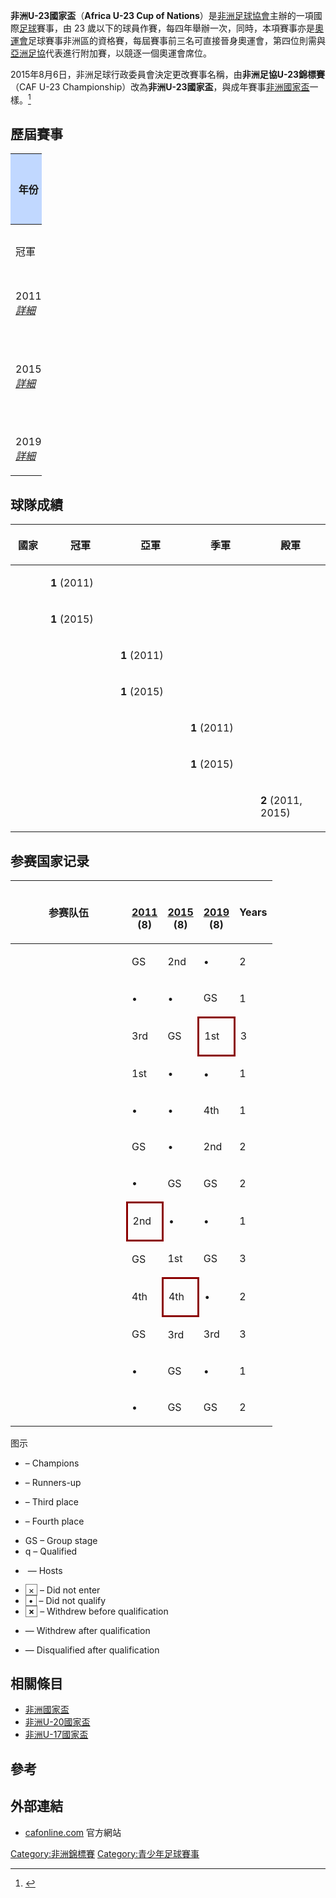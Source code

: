 {{Infobox football tournament
| name                 = 非洲U-23國家盃<br> Africa U-23 Cup of Nations
| logo                 = 
| founded              = 2011年
| number of teams      = 8 隊（決賽週）
| region               = [[非洲|非洲]]（[[非洲足球協會|CAF]]）
| current champion     = {{fbu|23|NGA}}（第 1 次）
| most successful team = {{fbu|23|GAB}}<br> {{fbu|23|NGA}}（各 1 次）
| no_of_titles         = 
| current              = 
| website              = http://www.cafonline.com/en-us/competitions/u-23africanchampionship2015qualifiers/home/
}}

'''非洲U-23國家盃'''（'''Africa U-23 Cup of Nations'''）是[[非洲足球協會|非洲足球協會]]主辦的一項國際[[足球|足球]]賽事，由 23 歲以下的球員作賽，每四年舉辦一次，同時，本項賽事亦是[[夏季奧林匹克運動會|奧運會]]足球賽事非洲區的資格賽，每屆賽事前三名可直接晉身奧運會，第四位則需與[[亞洲足協|亞洲足協]]代表進行附加賽，以競逐一個奧運會席位。

2015年8月6日，非洲足球行政委員會決定更改賽事名稱，由'''非洲足協U-23錦標賽'''（CAF U-23 Championship）改為'''非洲U-23國家盃'''，與成年賽事[[非洲國家盃|非洲國家盃]]一樣。<ref>{{cite web|url=http://www.cafonline.com/en-US/NewsCenter/News/NewsDetails?id=KXDfhHRQfmo848MmjaimQA%3d%3d|title=Decisions of CAF Executive Committee on 6 August 2015|publisher=CAF|date=2015年8月9日|accessdate=2016年8月9日|archive-date=2019年6月3日|archive-url=https://web.archive.org/web/20190603154926/http://www.cafonline.com/en-US/NewsCenter/News/NewsDetails?id=KXDfhHRQfmo848MmjaimQA==|dead-url=no}}</ref>

== 歷屆賽事 ==
{| border="1" style="border-collapse:collapse; font-size:100%;" cellpadding="3" cellspacing="0" width="100%"
|- 
!rowspan="2" width="5%" style="background:#C1D8FF" |年份
!rowspan="2" width="9%" style="background:#C1D8FF" |主辦國
!rowspan="5" width="1%" |
!colspan="3" style="background:#C1D8FF" |決賽
!rowspan="5" width="1%" |
!colspan="3" style="background:#C1D8FF" |季軍戰
!rowspan="5" width="1%" |
!rowspan="2" width="6%" style="background:#C1D8FF" |參賽<br>隊數
|-
!width="15%" bgcolor=gold|冠軍
!width="9%"|比數
!width="15%" bgcolor=silver|亞軍
!width="15%" bgcolor=a67d3d|季軍
!width="9%"|比數
!width="15%" bgcolor=9acdff|殿軍
|- align=center bgcolor="#F5FAFF"
|2011<br> ''[[2011年非足聯U-23錦標賽|詳細]]''
|{{flag|MAR}}
|'''{{fbu-big|23|GAB}}'''
|'''2–1'''
|{{fbu-big|23|MAR}}
|{{fbu-big|23|EGY}}
|'''2–0'''
|{{fbu-big|23|SEN}}
| 8

|- align=center bgcolor=#D0E7FF
|2015<br> ''[[2015年非洲U-23國家盃|詳細]]''
|{{flag|SEN}}
|'''{{fbu-big|23|NGA}}'''
|'''2–1'''
|{{fbu-big|23|ALG}}
|{{fbu-big|23|RSA}}
|'''0–0<br><small>3–1'''（[[互射十二碼|十二碼]]）</small>
|{{fbu-big|23|SEN}}
| 8

|- align=center bgcolor="#F5FAFF"
|2019<br> ''[[2019年非洲U-23國家盃|詳細]]''
|{{flag|EGY}}
|
|'''–'''
|
|
|'''–'''
|
| 8
|}

== 球隊成績 ==
{| class="wikitable"
|-
! style="width:9%;"| 國家
! style="width:18%;"| 冠軍
! style="width:18%;"| 亞軍
! style="width:18%;"| 季軍
! style="width:18%;"| 殿軍
|-
|{{fbu|23|GAB}}
|bgcolor=gold|'''1''' (2011)
|
|
|
|-
|{{fbu|23|NGA}}
|bgcolor=gold|'''1''' (2015)
|
|
|
|-
|{{fbu|23|MAR}}
|
|bgcolor=silver|'''1''' (2011)
|
|
|-
|{{fbu|23|ALG}}
|
|bgcolor=silver|'''1''' (2015)
|
|
|-
|{{fbu|23|EGY}}
|
|
|bgcolor=a67d3d|'''1''' (2011)
|
|-
|{{fbu|23|RSA}}
|
|
|bgcolor=a67d3d|'''1''' (2015)
|
|-
|{{fbu|23|SEN}}
|
|
|
|'''2''' (2011, 2015)
|}
==参赛国家记录==
{|class="wikitable" style="text-align:center; font-size:90%"
! width=170|参赛队伍
! {{flagicon|MAR}}<br>[[2011年非足聯U-23錦標賽|2011]]<br>(8)
! {{flagicon|SEN}}<br>[[2015年非洲U-23國家盃|2015]]<br>(8)
! {{flagicon|EGY}}<br>[[2019年非洲U-23國家盃|2019]]<br>(8)
! Years
|-<!-- Algeria -->
| align=left|{{fbu|23|ALG|size=20px}} || GS || bgcolor=Silver|2nd || •
! 2
|-<!-- Cameroon -->
| align=left|{{fbu|23|CMR|size=20px}} || • || • || GS
! 1
|-<!-- Egypt -->
| align=left|{{fbu|23|EGY|size=20px}} || bgcolor=#cc9966|3rd || GS ||  style="border: 3px solid darkred" bgcolor=Gold|1st
! 3
|-<!-- Gabon -->
| align=left|{{fbu|23|GAB|size=20px}} || bgcolor=Gold|1st || • || •
! 1
|-<!-- Ghana -->
| align=left|{{fbu|23|GHA|size=20px}} || • || • || bgcolor=#9acdff| 4th
! 1
|-<!-- Ivory Coast -->
| align=left|{{fbu|23|CIV|size=20px}} || GS || • || bgcolor=Silver|2nd
! 2
|-<!-- Mali -->
| align=left|{{fbu|23|MLI|size=20px}} || • || GS || GS
! 2
|-<!-- Morocco -->
| align=left|{{fbu|23|MAR|size=20px}} || style="border: 3px solid darkred" bgcolor=Silver|2nd || • || •
! 1
|-<!-- Nigeria -->
| align=left|{{fbu|23|NGA|size=20px}} || GS || bgcolor=Gold|1st || GS
! 3
|-<!-- Senegal -->
| align=left|{{fbu|23|SEN|size=20px}} || bgcolor=#9acdff| 4th || style="border: 3px solid darkred" bgcolor=#9acdff| 4th || •
! 2
|-<!-- South Africa -->
| align=left|{{fbu|23|RSA|size=20px}} || GS || bgcolor=#cc9966|3rd || bgcolor=#cc9966|3rd
! 3
|-<!-- Tunisia -->
| align=left|{{fbu|23|TUN|size=20px}} || • || GS || •
! 1
|-<!-- Zambia -->
| align=left|{{fbu|23|ZAM|size=20px}} || • || GS || GS
! 2
|}

;图示
{{col-start}}{{col-2}}
*{{bg|gold|1st}} – Champions
*{{bg|silver|2nd}} – Runners-up
*{{bg|#cc9966|3rd}} – Third place
*{{bg|#9acdff|4th}} – Fourth place
*GS – Group stage
*q – Qualified
{{col-2}}
*{{border|width=3px|color=darkred|   }} — Hosts
*<span style="border:1px solid gray"> × </span> – Did not enter
*<span style="border:1px solid gray"> • </span> – Did not qualify
*<span style="border:1px solid gray"> '''×''' </span> – Withdrew before qualification
*{{bg|black|   }} — Withdrew after qualification
*{{bg|darkred|   }} — Disqualified after qualification
{{col-end}}

== 相關條目 ==
* [[非洲國家盃|非洲國家盃]]
* [[非洲U-20國家盃|非洲U-20國家盃]]
* [[非洲U-17國家盃|非洲U-17國家盃]]

== 參考 ==
{{reflist}}

== 外部連結 ==
* [http://www.cafonline.com/en-us/competitions/u-23africanchampionship2015qualifiers/home/ cafonline.com] 官方網站

[[Category:非洲錦標賽|Category:非洲錦標賽]]
[[Category:青少年足球賽事|Category:青少年足球賽事]]